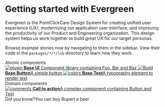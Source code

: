 
<Meta title="Intro" />

<style>{`
  .subheading {
    --mediumdark: '#999999';
    font-weight: 900;
    font-size: 13px;
    color: #999;
    letter-spacing: 6px;
    line-height: 24px;
    text-transform: uppercase;
    margin-bottom: 12px;
    margin-top: 40px;
  }

  .link-list {
    display: grid;
    grid-template-columns: 1fr;
    grid-template-rows: 1fr 1fr;
    row-gap: 10px;
  }

  @media (min-width: 620px) {
    .link-list {
      row-gap: 20px;
      column-gap: 20px;
      grid-template-columns: 1fr 1fr;
    }
  }

  @media all and (-ms-high-contrast:none) {
  .link-list {
      display: -ms-grid;
      -ms-grid-columns: 1fr 1fr;
      -ms-grid-rows: 1fr 1fr;
    }
  }

  .link-item {
    display: block;
    padding: 20px 30px 20px 15px;
    border: 1px solid #00000010;
    border-radius: 5px;
    transition: background 150ms ease-out, border 150ms ease-out, transform 150ms ease-out;
    color: #333333;
    display: flex;
    align-items: flex-start;
  }

  .link-item:hover {
    border-color: #1EA7FD50;
    transform: translate3d(0, -3px, 0);
    box-shadow: rgba(0, 0, 0, 0.08) 0 3px 10px 0;
  }

  .link-item:active {
    border-color: #1EA7FD;
    transform: translate3d(0, 0, 0);
  }

  .link-item strong {
    font-weight: 700;
    display: block;
    margin-bottom: 2px;
  }
  
  .link-item img {
    height: 40px;
    width: 40px;
    margin-right: 15px;
    flex: none;
  }

  .link-item span {
    font-size: 14px;
    line-height: 20px;
  }

  .tip {
    display: inline-block;
    border-radius: 1em;
    font-size: 11px;
    line-height: 12px;
    font-weight: 700;
    background: #E7FDD8;
    color: #66BF3C;
    padding: 4px 12px;
    margin-right: 10px;
    vertical-align: top;
  }

  .tip-wrapper {
    font-size: 13px;
    line-height: 20px;
    margin-top: 40px;
    margin-bottom: 40px;
  }

  .tip-wrapper code {
    font-size: 12px;
    display: inline-block;
  }

  
`}</style>

# Getting started with Evergreen

Evergreen is the PointClickCare Design System for creating unified user experience (UX), modernizing our application user interface, and improving the productivity of our Product and Engineering organization. This design system helps us work together to build great UX for our target personas.

Browse example stories now by navigating to them in the sidebar.
View their code in the `packages/*/*/lib` directory to learn how they work.

<div className="subheading">Atomic components</div>

<div className="link-list">
  <a className="link-item" href="/story/base-ui-intro--page">
    <img src={Plugin} alt="plugin" />
    <span>
      <strong>Base UI</strong>
      Component library containing Foo, Bar and Baz
    </span>
  </a>
  <a className="link-item" href="/story/button--default">
    <img src={StackAlt} alt="Build" />
    <span>
      <strong>Base Button</strong>A simple button
    </span>
  </a>
  <a className="link-item" href="/story/text--body">
    <img src={Colors} alt="colors" />
    <span>
      <strong>Base Text</strong>A typography element to render text
    </span>
  </a>
</div>

<div className="subheading">Domain components</div>

<div className="link-list" style={{ gridTemplateRows: '1fr' }}>
  <a className="link-item" href="/story/calltoaction--default">
    <img src={Comments} alt="comments" />
    <span>
      <strong>Call to action</strong>A complex component containing Button and
      Text
    </span>
  </a>
</div>

<div className="tip-wrapper">
  <span className="tip">Did you know?</span>You can buy Rupert a beer
</div>
